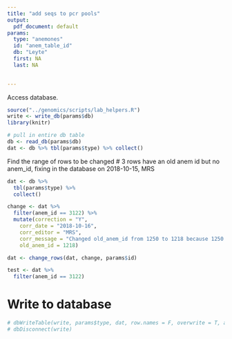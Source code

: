 ```yaml
---
title: "add seqs to pcr pools"
output:
  pdf_document: default
params: 
  type: "anemones"
  id: "anem_table_id"
  db: "Leyte"
  first: NA
  last: NA

  
---
```


Access database.
```r

source("../genomics/scripts/lab_helpers.R")
write <- write_db(params$db)
library(knitr)

# pull in entire db table
db <- read_db(params$db)
dat <- db %>% tbl(params$type) %>% collect()
```
Find the range of rows to be changed
# 3 rows have an old anem id but no anem_id, fixing in the database on 2018-10-15, MRS
```r
dat <- db %>% 
  tbl(params$type) %>% 
  collect()

change <- dat %>% 
  filter(anem_id == 3122) %>% 
  mutate(correction = "Y", 
    corr_date = "2018-10-16", 
    corr_editor = "MRS", 
    corr_message = "Changed old_anem_id from 1250 to 1218 because 1250 was seen elsewhere during the same dive and 1218 is closer to where 3122 was mapped.", 
    old_anem_id = 1218)

dat <- change_rows(dat, change, params$id)

test <- dat %>% 
  filter(anem_id == 3122)
```


# Write to database
```r
# dbWriteTable(write, params$type, dat, row.names = F, overwrite = T, append = F)
# dbDisconnect(write)
```

